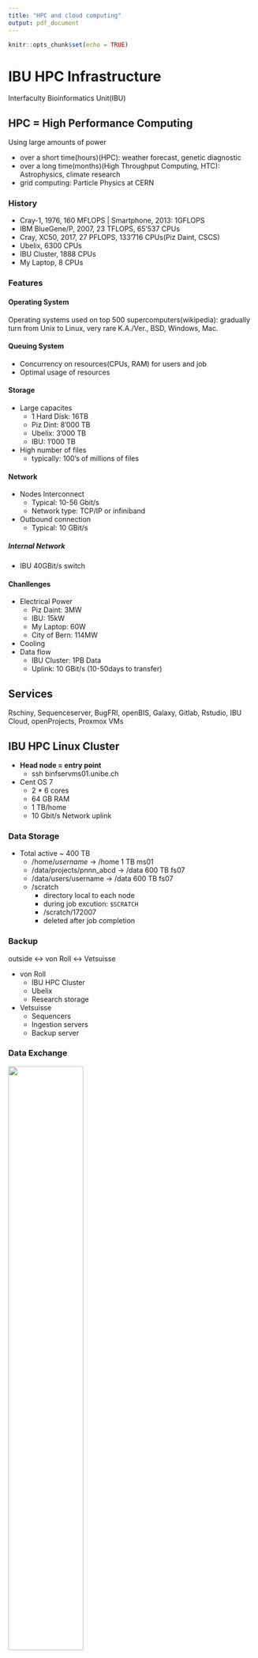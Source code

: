 ```yaml
---
title: "HPC and cloud computing"
output: pdf_document
---
```


```r
knitr::opts_chunk$set(echo = TRUE)
```
# IBU HPC Infrastructure
Interfaculty Bioinformatics Unit(IBU)

## HPC = High Performance Computing

Using large amounts of power

  - over a short time(hours)(HPC): weather forecast, genetic diagnostic
  - over a long time(months)(High Throughput Computing, HTC): Astrophysics, climate research
  - grid computing: Particle Physics at CERN

### History
  - Cray-1, 1976, 160 MFLOPS | Smartphone, 2013: 1GFLOPS
  - IBM BlueGene/P, 2007, 23 TFLOPS, 65'537 CPUs
  - Cray, XC50, 2017, 27 PFLOPS, 133'716 CPUs(Piz Daint, CSCS)
  - Ubelix, 6300 CPUs
  - IBU Cluster, 1888 CPUs
  - My Laptop, 8 CPUs


### Features

#### Operating System
Operating systems used on top 500 supercomputers(wikipedia): gradually turn from Unix to Linux, very rare K.A./Ver.,   BSD, Windows, Mac.

#### Queuing System
- Concurrency on resources(CPUs, RAM) for users and job
- Optimal usage of resources

#### Storage
- Large capacites
  - 1 Hard Disk: 16TB
  - Piz Dint: 8'000 TB
  - Ubelix: 3'000 TB
  - IBU: 1'000 TB
- High number of files
  - typically: 100's of millions of files
  
#### Network
- Nodes Interconnect
  - Typical: 10-56 Gbit/s
  - Network type: TCP/IP or infiniband
- Outbound connection
  - Typical: 10 GBit/s
  
##### Internal Network
- IBU 40GBit/s switch

#### Chanllenges
- Electrical Power
  - Piz Daint: 3MW
  - IBU: 15kW
  - My Laptop: 60W
  - City of Bern: 114MW
- Cooling
- Data flow
  - IBU Cluster: 1PB Data
  - Uplink: 10 GBit/s (10-50days to transfer)
  
## Services
Rschiny, Sequenceserver, BugFRI, openBIS, Galaxy, Gitlab, Rstudio, IBU Cloud, openProjects, Proxmox VMs

 

## IBU HPC Linux Cluster

- **Head node = entry point**
  - ssh binfservms01.unibe.ch

- Cent OS 7
  - 2 * 6 cores
  - 64 GB RAM
  - 1 TB/home
  - 10 Gbit/s Network uplink
  
### Data Storage
- Total active ~ 400 TB
  - /home/*username* -> /home 1 TB ms01
  - /data/projects/pnnn_abcd -> /data 600 TB fs07
  - /data/users/username -> /data 600 TB fs07
  - /scratch 
    - directory local to each node
    - during job excution: `$SCRATCH`
    - /scratch/172007
    - deleted after job completion
    
### Backup
outside <-> von Roll <-> Vetsuisse

- von Roll
  - IBU HPC Cluster
  - Ubelix
  - Research storage
- Vetsuisse
  - Sequencers
  - Ingestion servers
  - Backup server

### Data Exchange
![](./data-exchange.png){width="55%"}

### Network
![](./network.png){width="60%"}

### Compute nodes

binfservas[01-34]: 32 servers, 2048 cores

- `clusterstate.sh`

![](./nodes.png){width="35%"}




## SSH

### Secure channel over an unsercured network

clinet <-> internet <-> server

  - confidentiality
  - intergrity
  - authentication
  

### Cryptography
#### Symmetric cryptography
Goal: establish a secured channel => confidentiality + integrity

Needs a Shared Secret: key => needs a Key Exchange Algorithm

##### Key Exchange Algorithm
Diffe-Hellman

#### Asymmetric cryptography public/private keys pair
User authentication

Server authentication: same principle, reverse sides

### SSH Uses
  - interactive sessions (shell)
  - commands execution on server
  - data transfer (scp, sftp)
  - port forwarding

## Take home
  - protect your ssh private key (passphrase)
  - use /scratch whenever possible
  - beware of small files on /projects, /home
  - organize backups
  - [ibu-best-practices](https://projects.bioinformatics.unibe.ch/projects/ibu-best-practices/wiki/wiki)
  
  
# Introduction to SLURM and modules


## 1. SLURM: introduction
### Limited resources

- Cluster has many users wanting to run
jobs, which limits: **1. CPU 2. Working memory 3. Time**
- How to assign which resources to which job?

### Job scheduling

  - Job(computing) In **computing**, a **job** is a unit of work or unit of execution(that performs said work).
  - Job scheduler: A **job scheduler** is a computer application for controlling unattended background program execution of jobs.
  
### SLURM

  - Simple Linux Utility for Resource Management
  - Job scheduler on: UBELIX, IBU cluster, and many more
  
### Resource allocation commands
 - `sbatch`, `srun`, `salloc`
  - **sbatch [options] script**
  - `$ sbatch --cpus-per-task=32 --mem-per-cpu=4G ./script.sh`
  
    ```
    #!/usr/bin/env bash
    my_program \
    --cpu 32 \
    --memory 128G
    ```
    
  - `$ sbatch ./script.sh`
  
    ```
    #!/usr/bin/env bash
    #SBATCH --cpus-per-task=32
    #SBATCH --mem-per-cpu=4G
    
    my_program \
    --cpu 32 \
    --memory 128G
    ```
  
    - ![](./sbatch.png){width=70%}

## 2. Frequently used sbatch options
### 2.1 Required resources

  - CPU `--cpus-per-task=2`
  - Working memory `--mem-per-cpu=4G`
  - Time (days-hours:minutes:seconds) `--time=1-05:00:00`
  - *Low values could cause your job to start earlier*
  **But**: *job will fail if resources are overrequested!*
  
### 2.2 user specific

  - Job name: `--job-name=my_job_name`
  - e-mail
    - `--mail-user=user@students.unibe.ch`
    - `--mail-type=begin,end,fail`
    
### 2.3 output & error
  - ` --output=existing/path/output_%j.o`
  - `--error=existing/path/error_%j.e`
  - **Path should exist! Job will fail otherwise (without error message)**
  
## 3. Interactive jobs
### Why submit interactive job?

- Interactive job: allocated resources that are approachable with shell
- Head (login) node is not for computation
- Debugging and testing can be much more convenient if interactive

### srun

- Versatile command
- Used for job steps within sbatch (not treated in this course)
- Also for allocation of interactive job with pty (pseudo-terminal mode)

```
$ srun --cpus-per-task=1 --mem-per-cpu=4000 \
> --time=00:05:00 --pty bash
```
- Exit the interactive job with **exit**

## 4. Modules
### Software

![](./software.png){width=50%}

### Modules

- Check for available modules: `module avail`
- Add a module to environment: `module add`
- Unload a module: `module rm`
- Available modules: https://www.vital-it.ch/services

## 5. Job arrays
### 5.1 Jobs in parallel

-  Run similar command with different parameters: parameter sweep
- E.g. alignment (e.g. with minimap2) on
several files

![](./parallel.png)

### 5.2 Using UNIX arrays
![](./UNIXarr.png) ![](./unixscr.png)



# Interactive and reproducible computing with Jupyter and friends



## Introduction

Jupyter notebooks are interactive computing documents especially popular in data intensive fields (data science).

By their nature they are a great tool for:

  - Easy **design** of analysis workflows
  - **Documenting** code / workflows and increasing their reproducibility
  - Exploiting **cloud computing** resources 

## Used in academic research and in companies

Bloomberg, PANGEO is the first and foremost a community promoting open, reproductible and scalable science.


## Course content

1. Interactive computing - Jupyter
2. Resources - Run jupyter on HPC/cloud
3. Publish - Github and Zenodo to publish code
4. Reproducible code - Renku/Binder

## Why reproducible code?

### Levels of reproducibility: minimal
Computations only described. Maybe possible to reconstruct at great pain.

Impossible to verify.

### Levels of reproducibility: upon request
Computations only described.

In principle possible to reconstruct.
  
  - The Science Journal policy (must be available)
  - Answers one gets from authors (not prefer sharing)
  
### Levels of reproducibility: complete code
Possible to reconstruct.

Impossible to reproduce exactly (e.g. package versions missing)

### Levels of reproducibility: reproducible code
Possible to reproduce exactly (via container technology)

### The future: eLife example

## Jupyter Notebooks

### Interactive computing with Jupyter
  - Write and execute code
  - Display images and plots
  - Document every step with formatted text (Markdwon)
  - Excute code step by step
  - Call other software from notebooks (e.g. ilastik)
  
### What is a Jupyter notebook?

A **text** ﬁle (easily sent around) Rendered by Jupyter in the **browser** Split into sections called **cells**

Cells can contain:
  - Code
  - Formatted text
  - Rich output
  
### How and where does a notebook compute

![](./compute.png)
Right side kernel could be **binder**, **Colab**, **Renku**

### Renku notebook

#### Notebook cells
  - Code broken into chunks: cells
  - Variables defined for whole notebook
  - Only the order of cell excution matters
  - **Good practive: Top-down order**
  - The cell type can be switched from Code to Text(Markdown)
  - Possible to run all cells are part of a notebook
  - **Toolbar** can be used to:
    - Copy/paste cells
    - Add new cells
    - Run a cell or stop execution
    - Change cell type from code to markdown
    - More options in menus

#### Notebook handling
Right-click on notebook in panel to: Rename, Download, Shut down, Copy, Duplicate, etc.

#### The notebook kernel
Notebook content does not depend on kernel.

Variables conserved as long as kernel is ON (green dot).

Kernel can be restarted.

  - Interrupt long calculation
  - Re-initialize variables 
  
**Good practice: periodically restart kernel to avoid “*strange*”  states**
  
### Jupyter cheat sheet
![](./cheatsheet.png){width=70%}

#### Mixing languages in Jupyter: command line

  - Exclamation mark: `!pwd`
  - Use "magic" commands: 
  
    ```{}
    %%bash
    cd myfolder
    ls
    ```
    
#### Beyond notebooks

  - Interactive features with ipywidgets:
  - Creating interactive web-apps with voilà:
  - Create interactive online books with Jupyter:
  - Running a multi-user Jupyter with JupyterHub (e.g. The Littlest JupyterHub)
  
#### Other public Jupyter resources

  - With switch-AAI login (same as Ilias login): EPFL: https://noto.epﬂ.ch/ Jupyter running on EPFL servers, fully customizable environments With switch-edu or GitHub:
  - Swiss Data Science Center: https://renkulab.io/ Powerful combination of Jupyter, GitHub and data repository 
  - With Kaggle (ML competition site): https://www.kaggle.com/
  - Access to interesting datasets, GPU etc.
  
### Run Jupyter locally: Docker
There are images to run Jupyter e.g.

- To install: `docker pull jupyter/datascience-notebook`
- Or directly install and run: 
  ```
  docker run -p 8885:8888 
  jupyter/datascience-notebook
  ```
- Browse to http://localhost:8885/lab
- Alternatively, after: `docker pull jupyter/datascience-noteboo` run from Docker Desktop and set the port to 8885. Open a command line, and recover token with: `jupyter notebook list` Browse to http://localhost:8885/lab

### How do I install Jupyter?
Easiest solution is conda based:
* Install Anaconda: access Jupyter via simple click in a user interface
* Install miniconda and start from command line with: jupyter lab
* Both install a minimal set of tools (Jupyter, Numpy etc.)

### Installations: why environments?

  - Why not simply open a terminal and run e.g. pip to install all necessary packages?
We can enclose each project into an **environment** !
  - Each environment contains all necessary tools, including python 
  - With conda, dependencies are “resolved” by conda
  
  ![](./env.png)
  
### Jupyter on cluster

We recommend installing all necessary components via conda:

1. You can load conda as a module: `module load Conda/miniconda/latest`
2. You can make it easy to use conda by typing: `conda init`
3. Exit the ssh session (e.g. type exit) and ssh-login again. You should see (base) now at the start of the line.
3. Create an environment in which you install jupyter (and matplotlib for demo): `conda create -n myenv jupyterlab matplotlib`
And wait…

In principle to run Jupyter, you now need to 1) activate the environment and 2) run
Jupyter:

  ```
  conda activate myenv
  jupyter lab
  ```
However:

1. You now need to access Jupyter via ssh and not over regular web
2. You need to run Jupyter within a SLURM Job, and not on the login node

#### Jupyter on cluster: ssh tunneling
1. Start jupyter like this:
`jupyter lab --no-browser --ip=0.0.0.0 --port=8889`
2. Tunnel Jupyter from the cluster port 8889 to you local port 8889:
`ssh -N -f -L 8889:binfservms01:8889 your_username@binfservms01.unibe.ch`
3. Open your local browser and go to: `localhost:8889`
4. Enter the token that appeared in the first terminal

#### Jupyter on cluster: interactive jobs

1. Use srun to start an interactive job as a bash shell:
`srun --mem-per-cpu=1G --cpus-per-task=1 --time=01:00:00 --pty bash`

  - You should see that your node has changed e.g. to binfservas01
2. Activate your environment and start jupyter:
  
  ```
  conda activate myenv
  jupyter lab --no-browser --ip=0.0.0.0 --port=8889
  ```

3. Establish again an SSH tunnel but change the compute node!
`ssh -N -f -L 8889:binfservas01:8889 your_username@binfservms01.unibe.ch`

### Jupyter in the cloud: Google Colab 

Google’s version of Jupyter

  - Same basic principles, different layout
  - Kernels run on Google infrastructure for free
  - GPUs available
  - Opens any notebook on Github
  - R is still experimental, create notebook with https://colab.research.google.com/notebook#create=true&language=r

#### Colab sessions
  - Sessions time-out after max 12h
  - Data accessible through Google Drive
  - Common packages pre-installed
  - Additional packages need to be installed in each notebook

#### Upload your notebook to Colab

If you have a Google Account, you can use the service for free. Go here: https://colab.research.google.com Choose Upload. Try to run your notebook.


#### Example of Colab usage
  - **kallisto | bustools** is a workflow for pre-processing single-cell RNA-seq data:
  - **ZeroCostDL4Mic** Simplifying usage of deep learning for image processing in biology, Usage of Colab specific features like forms

### Jupyter in the “real” cloud: Google Compute Engine
  - Same type of offers from *Google Cloud Compute, Amazon EC2, Microsoft Azure, Digital Ocean*
  - For Swiss academics, use **Switch Engines**
  - Access to “unlimited” resources
  - No queuing
  - Not free, potentially very expensive (GPU)

#### Jupyter on Google Compute Engine
Simple example script to run on a VM to set-up Jupyter and a few packages and access to it in your browser.

![](./script.png){width=80%}

## Code repository and management: GitHub
### Sharing notebooks: GitHub
- GitHub is a repository for code based on git, a software to keep track of changes in software 
- Projects are “folders” called a repositories 
- Public repositories are browsable: https://github.com/guiwitz/hpc_cloud - GitHub is **many** more things than just a repository

### Much more with GitHub

- Fork (“copy”) other people’s repositories
- Create software releases
- __GitHub Actions__: Automatically execute workflows on a repository upon events like a push. E.g. run tests on multiple OS’s (see e.g. https://github.com/guiwitz/hpc_cloud)
- __GitHub Pages__: Automatically generate a static website e.g. for documentation. 

## Sharing files: from static to dynamic
### Sharing notebooks statically
- Notebooks are rendered **statically** on GitHub
- **Nbviewer** offers a more reliable rendering

### MyBinder
### Making notebooks interactive with binder

- Creates a remote Jupyter instance and copies Github repository
- Opens Jupyter in the browser and **works exactly like a local Jupyter**
- Add a repository address e.g. https://github.com/guiwitz/hpc_cloud
- Use a specific commit / branch
- Copy the text for the markdown badge

#### MyBinder badge
To add a badge, copy the Markdown link (previous slide). Something like:

```
[![Binder](https://mybinder.org/badge_logo.svg)](https://mybinder.org/v2/gh/guiwitz/hpc_cloud/main)
```

Add it to your `README.md` file (edit, copy/paste link, commit change).

#### MyBinder sessions
- Short sessions: stop after a few minutes inactivity
- Download your modified notebook OR Save/load it to/from browser storage
- Does not work with “external” software (e.g. external interactive windows)

## Making notebooks interactive with Colab
Add a Badge like for binder. We can add to our README.md something like this:
```
[![Open In Colab](https://colab.research.google.com/assets/colab-badge.svg)](https://colab.
research.google.com/github/guiwitz/hpc_cloud/blob/main/Demo_notebook.ipynb)
```

## Notebooks on Renku

Renku combines container, notebook and repository technology

1. Choose environment: Jupyter, RStudio, packages etc.
2. All settings and files are kept and updated in a repository
3. A Docker image for that environment is created and updates at every change
4. The image can be run on Swiss Data Science Center infrastructure

## Preserve and cite: Zenode
### A repository for multiple data types
- Reports that are not published but should be citable
- Datasets, often related to an article
- Software either “professional” or custom script e.g. accompanying an
article

### What Zenodo offers
- Security: GitHub can suspend your account without notice. Zenodo is publicly funded and guarantees your “artefacts” are available
- “Zenodo does not impose any requirements on format, size, access restrictions or licence”
- Upload data over time and add an embargo e.g. until a publication
- Offers a DOI, digital object identifier, a unique id that can be used to reference a software, dataset etc. E.g. https://doi.org/10.7554/eLife.49305

### Connecting GitHub and Zenodo
To avoid adding “test-repositories” to Zenodo, we use today the Zenodo Sandbox. It’s identical to Zenodo but it’s content can be purged.
Some functionalities are only “for show” and do not work normally.

### Connecting GitHub and Zenodo
#### Select Repositories to “synchronize”
- Select repositories to synchronize
- Upon creating a release, Zeonod copies the repository and assigns a DOI
- You can add a badge to the repository to show how to reference it

#### Create a GitHub release

#### Get DOI and add badge

#### Using GitHub+Zenodo+DOI in real life

#### Coming full circle: Mybinder + Zenodo DOI

Use the Zenodo DOI to start an interactive session directly on MyBinder!
The Sandbox DOI does not work. To test this use e.g.: https://zenodo.org/r
ecord/3240495#.X5NLFUL7Tlw

# UBELIX  submit.unibe.ch


## What is a Node?

- Individual “computers” that compose a cluster
  - Similar components
- Different type of nodes
  - Login
  - CPU compute
  - GPU compute
  - Service nodes

## Login Nodes (submitXX)

Which commands are tasks for login nodes:

1. ~~python physics_sim.py~~
2. make
3. create_directories.sh
4. ~~molecular_dynamics_2~~
5. tar -xzf R-3.3.0.tar.gz

  **! no computation on login nodes**

## UBELIX software

### Module environment

- multiple versions of various packages
- Preventing unintended interference
- managed via environment variables
- `$ module avail`
  - List available modules
- `$ module load <module>`
  - Load specific module
- `$ module list`
  - List loaded modules
- `$ module purge`
  - Unload all modules

### BioInf Software

Vital-IT provides software for bioinformatics

  - `$ module load vital-it`
  - `$ module avail`

## SLURM

- SLURM kills jobs, which exceed
  - memory or time limits!
  - Smaller and shorter jobs shedule faster
  - Appropriate values must be determined iteratively:
  
1. Make an elaborate guess for the first run
2. Check runtime and memory usage (mail, sacct)
3. Adapt values for future invocations of the same job.

  - To be on the save side, add a (few hours) time and (2G) memory

### **Q:** Where is the Output?

- Default: slurm-<jobID>.out
- stderr and stdout can be split and file names be specified

## Threads vs Tasks

- Threads: (***OpenMP***)
    - Single executable instance
    - Spawn and merge threads
    - **Shared memory**
    - `#SBATCH --cpus-per-task=<nr>`
- Tasks: (*MPI*)
    - Multiple executable instances
    - Communicate with each other
    - Distributed memory/multiple nodes
    - `#SBATCH --ntasks=<nr>`

### Transferring Files to/from the cluster

- wget - Download files from the Internet
- Transfer files/folders from/to local desktop/laptop
  
    ```bash
    # best practice to pack and compress first:
    $ tar -zcf <tar_file> <data>
    # scp [option] source destination
    [user@local ~] $ scp -r myproject/ <user>@submit.unibe.ch:~/
    [user@local ~] $ scp <user>@submit.unibe.ch:~/myproject/result.txt .
    ```
    
- `$ rsync -avz <source> <destination>`
- sftp client (GUI), e.g. FileZilla, MobaXterm, …
- Different line endings
  - UNIX: `\n` (newline)
  - Windows: `\r\n` (carriage return + newline)
- This might cause a problem!
- Convert Windows text files to UNIX format
  - `$ dos2unix <file>`
- Convert UNIX text files to Windows format
  - `$ unix2dos <file>`
  
